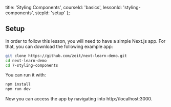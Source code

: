 
  title: 'Styling Components',
  courseId: 'basics',
  lessonId: 'styling-components',
  stepId: 'setup'
};

## Setup

In order to follow this lesson, you will need to have a simple Next.js app. For that, you can download the following example app:

```bash
git clone https://github.com/zeit/next-learn-demo.git
cd next-learn-demo
cd 7-styling-components
```

You can run it with:

```bash
npm install
npm run dev
```

Now you can access the app by navigating into http://localhost:3000.

